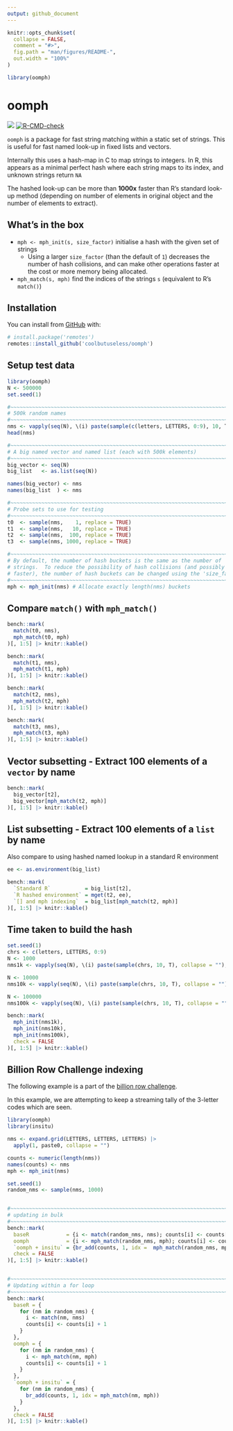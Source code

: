 ```yaml
---
output: github_document
---
```


<!-- README.md is generated from README.Rmd. Please edit that file -->

```r
knitr::opts_chunk$set(
  collapse = FALSE,
  comment = "#>",
  fig.path = "man/figures/README-",
  out.width = "100%"
)

library(oomph)
```

# oomph

<!-- badges: start -->
![](https://img.shields.io/badge/cool-useless-green.svg)
[![R-CMD-check](https://github.com/coolbutuseless/oomph/actions/workflows/R-CMD-check.yaml/badge.svg)](https://github.com/coolbutuseless/oomph/actions/workflows/R-CMD-check.yaml)
<!-- badges: end -->

`oomph` is a package for fast string matching within a static set of strings.
This is useful for fast named look-up in fixed lists and vectors.

Internally this uses a hash-map in C to map strings to integers.  In R, 
this appears as a minimal perfect hash where each string maps to its index, 
and unknown strings return `NA`

The hashed look-up can be more than **1000x** faster than R's standard look-up method (depending on 
number of elements in original object and the number of elements to extract).


## What's in the box

* `mph <- mph_init(s, size_factor)` initialise a hash with the given set of strings
    * Using a larger `size_factor` (than the default of `1`) decreases the number 
      of hash collisions, and can make other operations faster at the cost or
      more memory being allocated.
* `mph_match(s, mph)` find the indices of the strings `s` (equivalent to R's `match()`)



## Installation

You can install from [GitHub](https://github.com/coolbutuseless/oomph) with:

``` r
# install.package('remotes')
remotes::install_github('coolbutuseless/oomph')
```

## Setup test data


```r
library(oomph)
N <- 500000
set.seed(1)

#~~~~~~~~~~~~~~~~~~~~~~~~~~~~~~~~~~~~~~~~~~~~~~~~~~~~~~~~~~~~~~~~~~~~~~~~~~~~
# 500k random names
#~~~~~~~~~~~~~~~~~~~~~~~~~~~~~~~~~~~~~~~~~~~~~~~~~~~~~~~~~~~~~~~~~~~~~~~~~~~~
nms <- vapply(seq(N), \(i) paste(sample(c(letters, LETTERS, 0:9), 10, T), collapse = ""), character(1))
head(nms)

#~~~~~~~~~~~~~~~~~~~~~~~~~~~~~~~~~~~~~~~~~~~~~~~~~~~~~~~~~~~~~~~~~~~~~~~~~~~~
# A big named vector and named list (each with 500k elements)
#~~~~~~~~~~~~~~~~~~~~~~~~~~~~~~~~~~~~~~~~~~~~~~~~~~~~~~~~~~~~~~~~~~~~~~~~~~~~
big_vector <- seq(N)
big_list   <- as.list(seq(N))

names(big_vector) <- nms
names(big_list  ) <- nms

#~~~~~~~~~~~~~~~~~~~~~~~~~~~~~~~~~~~~~~~~~~~~~~~~~~~~~~~~~~~~~~~~~~~~~~~~~~~~
# Probe sets to use for testing
#~~~~~~~~~~~~~~~~~~~~~~~~~~~~~~~~~~~~~~~~~~~~~~~~~~~~~~~~~~~~~~~~~~~~~~~~~~~~
t0  <- sample(nms,    1, replace = TRUE)
t1  <- sample(nms,   10, replace = TRUE)
t2  <- sample(nms,  100, replace = TRUE)
t3  <- sample(nms, 1000, replace = TRUE)

#~~~~~~~~~~~~~~~~~~~~~~~~~~~~~~~~~~~~~~~~~~~~~~~~~~~~~~~~~~~~~~~~~~~~~~~~~~~~
# By default, the number of hash buckets is the same as the number of 
# strings.  To reduce the possibility of hash collisions (and possibly make look-ups
# faster), the number of hash buckets can be changed using the 'size_factor'
#~~~~~~~~~~~~~~~~~~~~~~~~~~~~~~~~~~~~~~~~~~~~~~~~~~~~~~~~~~~~~~~~~~~~~~~~~~~~
mph <- mph_init(nms) # Allocate exactly length(nms) buckets
```


## Compare `match()` with `mph_match()`


```r
bench::mark(
  match(t0, nms),
  mph_match(t0, mph)
)[, 1:5] |> knitr::kable()

bench::mark(
  match(t1, nms),
  mph_match(t1, mph)
)[, 1:5] |> knitr::kable()

bench::mark(
  match(t2, nms),
  mph_match(t2, mph)
)[, 1:5] |> knitr::kable()

bench::mark(
  match(t3, nms),
  mph_match(t3, mph)
)[, 1:5] |> knitr::kable()
```




## Vector subsetting - Extract 100 elements of a `vector` by name

```r
bench::mark(
  big_vector[t2],
  big_vector[mph_match(t2, mph)]
)[, 1:5] |> knitr::kable()
```


## List subsetting - Extract 100 elements of a `list` by name

Also compare to using hashed named lookup in a standard R environment

```r
ee <- as.environment(big_list)

bench::mark(
  `Standard R`           = big_list[t2],
  `R hashed environment` = mget(t2, ee),
  `[] and mph indexing`  = big_list[mph_match(t2, mph)]
)[, 1:5] |> knitr::kable()
```



## Time taken to build the hash

```r
set.seed(1)
chrs <- c(letters, LETTERS, 0:9)
N <- 1000
nms1k <- vapply(seq(N), \(i) paste(sample(chrs, 10, T), collapse = ""), character(1))

N <- 10000
nms10k <- vapply(seq(N), \(i) paste(sample(chrs, 10, T), collapse = ""), character(1))

N <- 100000
nms100k <- vapply(seq(N), \(i) paste(sample(chrs, 10, T), collapse = ""), character(1))

bench::mark(
  mph_init(nms1k),
  mph_init(nms10k),
  mph_init(nms100k),
  check = FALSE
)[, 1:5] |> knitr::kable()

```


## Billion Row Challenge indexing

The following example is a part of the [billion row challenge](https://github.com/jrosell/1br).

In this example, we are attempting to keep a streaming tally of the 3-letter codes
which are seen.

```r
library(oomph)
library(insitu)

nms <- expand.grid(LETTERS, LETTERS, LETTERS) |> 
  apply(1, paste0, collapse = "")

counts <- numeric(length(nms))
names(counts) <- nms
mph <- mph_init(nms)

set.seed(1)
random_nms <- sample(nms, 1000)


#~~~~~~~~~~~~~~~~~~~~~~~~~~~~~~~~~~~~~~~~~~~~~~~~~~~~~~~~~~~~~~~~~~~~~~~~~~~~
# updating in bulk
#~~~~~~~~~~~~~~~~~~~~~~~~~~~~~~~~~~~~~~~~~~~~~~~~~~~~~~~~~~~~~~~~~~~~~~~~~~~~
bench::mark(
  baseR            = {i <- match(random_nms, nms); counts[i] <- counts[i] + 1},
  oomph            = {i <- mph_match(random_nms, mph); counts[i] <- counts[i] + 1},
  `oomph + insitu` = {br_add(counts, 1, idx =  mph_match(random_nms, mph))},
  check = FALSE
)[, 1:5] |> knitr::kable()


#~~~~~~~~~~~~~~~~~~~~~~~~~~~~~~~~~~~~~~~~~~~~~~~~~~~~~~~~~~~~~~~~~~~~~~~~~~~~
# Updating within a for loop
#~~~~~~~~~~~~~~~~~~~~~~~~~~~~~~~~~~~~~~~~~~~~~~~~~~~~~~~~~~~~~~~~~~~~~~~~~~~~
bench::mark(
  baseR = {
    for (nm in random_nms) {
      i <- match(nm, nms)
      counts[i] <- counts[i] + 1
    }
  },
  oomph = {
    for (nm in random_nms) {
      i <- mph_match(nm, mph)
      counts[i] <- counts[i] + 1
    }
  },
  `oomph + insitu` = {
    for (nm in random_nms) {
      br_add(counts, 1, idx = mph_match(nm, mph))
    }
  },
  check = FALSE
)[, 1:5] |> knitr::kable()
```























